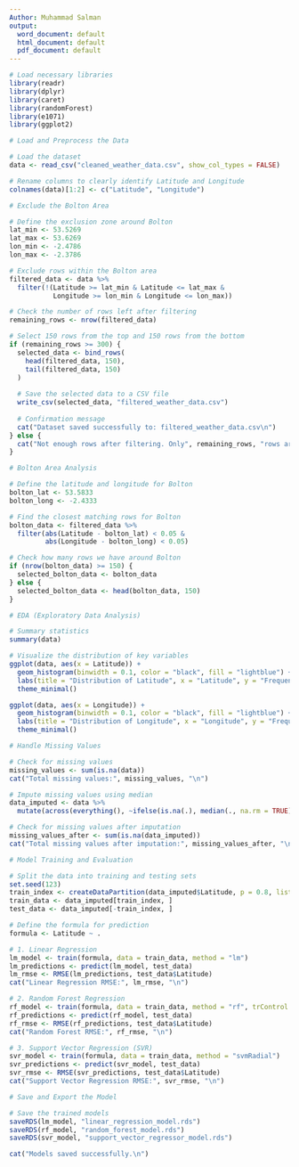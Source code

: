 ---
Author: Muhammad Salman
output:
  word_document: default
  html_document: default
  pdf_document: default
---
```{r}
# Load necessary libraries
library(readr)
library(dplyr)
library(caret)
library(randomForest)
library(e1071)
library(ggplot2)

# Load and Preprocess the Data

# Load the dataset
data <- read_csv("cleaned_weather_data.csv", show_col_types = FALSE)

# Rename columns to clearly identify Latitude and Longitude
colnames(data)[1:2] <- c("Latitude", "Longitude")

# Exclude the Bolton Area

# Define the exclusion zone around Bolton
lat_min <- 53.5269
lat_max <- 53.6269
lon_min <- -2.4786
lon_max <- -2.3786

# Exclude rows within the Bolton area
filtered_data <- data %>%
  filter(!(Latitude >= lat_min & Latitude <= lat_max & 
           Longitude >= lon_min & Longitude <= lon_max))

# Check the number of rows left after filtering
remaining_rows <- nrow(filtered_data)

# Select 150 rows from the top and 150 rows from the bottom
if (remaining_rows >= 300) {
  selected_data <- bind_rows(
    head(filtered_data, 150), 
    tail(filtered_data, 150)
  )
  
  # Save the selected data to a CSV file
  write_csv(selected_data, "filtered_weather_data.csv")
  
  # Confirmation message
  cat("Dataset saved successfully to: filtered_weather_data.csv\n")
} else {
  cat("Not enough rows after filtering. Only", remaining_rows, "rows are available.\n")
}

# Bolton Area Analysis

# Define the latitude and longitude for Bolton
bolton_lat <- 53.5833
bolton_long <- -2.4333

# Find the closest matching rows for Bolton
bolton_data <- filtered_data %>%
  filter(abs(Latitude - bolton_lat) < 0.05 & 
         abs(Longitude - bolton_long) < 0.05)

# Check how many rows we have around Bolton
if (nrow(bolton_data) >= 150) {
  selected_bolton_data <- bolton_data
} else {
  selected_bolton_data <- head(bolton_data, 150)
}

# EDA (Exploratory Data Analysis)

# Summary statistics
summary(data)

# Visualize the distribution of key variables
ggplot(data, aes(x = Latitude)) + 
  geom_histogram(binwidth = 0.1, color = "black", fill = "lightblue") +
  labs(title = "Distribution of Latitude", x = "Latitude", y = "Frequency") +
  theme_minimal()

ggplot(data, aes(x = Longitude)) + 
  geom_histogram(binwidth = 0.1, color = "black", fill = "lightblue") +
  labs(title = "Distribution of Longitude", x = "Longitude", y = "Frequency") +
  theme_minimal()

# Handle Missing Values

# Check for missing values
missing_values <- sum(is.na(data))
cat("Total missing values:", missing_values, "\n")

# Impute missing values using median
data_imputed <- data %>%
  mutate(across(everything(), ~ifelse(is.na(.), median(., na.rm = TRUE), .)))

# Check for missing values after imputation
missing_values_after <- sum(is.na(data_imputed))
cat("Total missing values after imputation:", missing_values_after, "\n")

# Model Training and Evaluation

# Split the data into training and testing sets
set.seed(123)
train_index <- createDataPartition(data_imputed$Latitude, p = 0.8, list = FALSE)
train_data <- data_imputed[train_index, ]
test_data <- data_imputed[-train_index, ]

# Define the formula for prediction
formula <- Latitude ~ .

# 1. Linear Regression
lm_model <- train(formula, data = train_data, method = "lm")
lm_predictions <- predict(lm_model, test_data)
lm_rmse <- RMSE(lm_predictions, test_data$Latitude)
cat("Linear Regression RMSE:", lm_rmse, "\n")

# 2. Random Forest Regression
rf_model <- train(formula, data = train_data, method = "rf", trControl = trainControl(method = "cv", number = 5))
rf_predictions <- predict(rf_model, test_data)
rf_rmse <- RMSE(rf_predictions, test_data$Latitude)
cat("Random Forest RMSE:", rf_rmse, "\n")

# 3. Support Vector Regression (SVR)
svr_model <- train(formula, data = train_data, method = "svmRadial")
svr_predictions <- predict(svr_model, test_data)
svr_rmse <- RMSE(svr_predictions, test_data$Latitude)
cat("Support Vector Regression RMSE:", svr_rmse, "\n")

# Save and Export the Model

# Save the trained models
saveRDS(lm_model, "linear_regression_model.rds")
saveRDS(rf_model, "random_forest_model.rds")
saveRDS(svr_model, "support_vector_regressor_model.rds")

cat("Models saved successfully.\n")



```